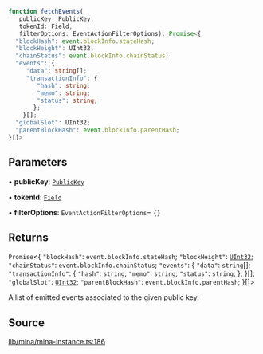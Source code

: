 ```ts
function fetchEvents(
   publicKey: PublicKey, 
   tokenId: Field, 
   filterOptions: EventActionFilterOptions): Promise<{
  "blockHash": event.blockInfo.stateHash;
  "blockHeight": UInt32;
  "chainStatus": event.blockInfo.chainStatus;
  "events": {
     "data": string[];
     "transactionInfo": {
        "hash": string;
        "memo": string;
        "status": string;
       };
    }[];
  "globalSlot": UInt32;
  "parentBlockHash": event.blockInfo.parentHash;
}[]>
```

## Parameters

• **publicKey**: [`PublicKey`](../../../classes/PublicKey.mdx)

• **tokenId**: [`Field`](../../../classes/Field.mdx)

• **filterOptions**: `EventActionFilterOptions`= `{}`

## Returns

`Promise`\<\{
  `"blockHash"`: `event.blockInfo.stateHash`;
  `"blockHeight"`: [`UInt32`](../../../classes/UInt32.mdx);
  `"chainStatus"`: `event.blockInfo.chainStatus`;
  `"events"`: \{
     `"data"`: `string`[];
     `"transactionInfo"`: \{
        `"hash"`: `string`;
        `"memo"`: `string`;
        `"status"`: `string`;
       \};
    \}[];
  `"globalSlot"`: [`UInt32`](../../../classes/UInt32.mdx);
  `"parentBlockHash"`: `event.blockInfo.parentHash`;
 \}[]\>

A list of emitted events associated to the given public key.

## Source

[lib/mina/mina-instance.ts:186](https://github.com/o1-labs/o1js/blob/1ed4125b454628ef1e3e4d32dd416718a59702b8/src/lib/mina/mina-instance.ts#L186)
